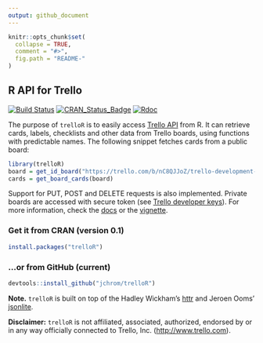 ```yaml
---
output: github_document
---
```


<!-- README.md is generated from README.Rmd. Please edit that file -->

```r
knitr::opts_chunk$set(
  collapse = TRUE,
  comment = "#>",
  fig.path = "README-"
)
```

R API for Trello
----------------

[![Build Status](https://travis-ci.org/jchrom/trelloR.svg?branch=master)](https://travis-ci.org/jchrom/trelloR)
[![CRAN_Status_Badge](http://www.r-pkg.org/badges/version/trelloR)](https://cran.r-project.org/package=trelloR)
[![Rdoc](http://www.rdocumentation.org/badges/version/trelloR)](http://www.rdocumentation.org/packages/trelloR)

The purpose of `trelloR` is to easily access [Trello API](https://developers.trello.com/) from R. It can retrieve cards, labels, checklists and other data from Trello boards, using functions with predictable names. The following snippet fetches cards from a public board:

```r
library(trelloR)
board = get_id_board("https://trello.com/b/nC8QJJoZ/trello-development-roadmap")
cards = get_board_cards(board)
```

Support for PUT, POST and DELETE requests is also implemented. Private boards are accessed with secure token (see [Trello developer keys](https://developers.trello.com/get-started/start-building#connect)). For more information, check the [docs](https://jchrom.github.io/trelloR/) or the [vignette](https://jchrom.github.io/trelloR/articles/R_API_for_Trello.html).

### Get it from CRAN (version 0.1)

```r
install.packages("trelloR")
```

### ...or from GitHub (current)

```r
devtools::install_github("jchrom/trelloR")
```

**Note.** `trelloR` is built on top of the Hadley Wickham's [httr](https://cran.r-project.org/package=httr) and Jeroen Ooms' [jsonlite](https://cran.r-project.org/package=jsonlite).

**Disclaimer:** `trelloR` is not affiliated, associated, authorized, endorsed by or in any way officially connected to Trello, Inc. (<http://www.trello.com>).
